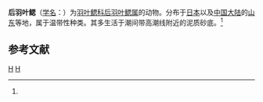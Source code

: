 {{Speciesbox
| taxon = Metaruncina setoensis
| binomial_authority = (Baba, 1954)<ref name='id10638'>{{cite web| url =http://www.bioinfo.cn/db05/BjdwSpecies.php?action=view&id=10638| title =后羽叶鳃| work =《中国动物物种编目数据库》| publisher =中国科学院微生物研究所| author =中国科学院动物研究所| accessdate =2009-04-28| deadurl =yes| archiveurl =https://web.archive.org/web/20160305085957/http://www.bioinfo.cn/db05/BjdwSpecies.php?action=view&id=10638| archivedate =2016-03-05}}</ref>
}}

'''后羽叶鳃'''（[[学名|学名]]：{{lang|la|''Metaruncina setoensis''}}）为[[羽叶鳃科|羽叶鳃科]][[后羽叶鳃属|后羽叶鳃属]]的动物。分布于[[日本|日本]]以及[[中国大陆|中国大陆]]的[[山东|山东]]等地，属于温带性种类。其多生活于潮间带高潮线附近的泥质砂底。<ref name='id10638'/>

== 参考文献 ==
{{reflist}}

{{Wikispecies|Metaruncina setoensis}}

{{catmore}}
{{Taxonbar|from=Q10917965}}

[[Category:后羽叶鳃属|H]]
[[Category:1954年描述的鱼类|H]]


{{鱼类小作品}}